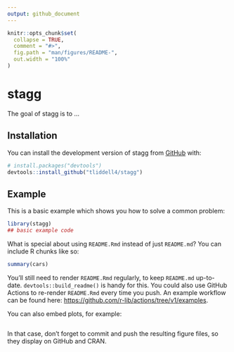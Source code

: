 ```yaml
---
output: github_document
---
```


<!-- README.md is generated from README.Rmd. Please edit that file -->

```r
knitr::opts_chunk$set(
  collapse = TRUE,
  comment = "#>",
  fig.path = "man/figures/README-",
  out.width = "100%"
)
```

# stagg

<!-- badges: start -->
<!-- badges: end -->

The goal of stagg is to ...

## Installation

You can install the development version of stagg from [GitHub](https://github.com/) with:

``` r
# install.packages("devtools")
devtools::install_github("tliddell4/stagg")
```

## Example

This is a basic example which shows you how to solve a common problem:

```r
library(stagg)
## basic example code
```

What is special about using `README.Rmd` instead of just `README.md`? You can include R chunks like so:

```r
summary(cars)
```

You'll still need to render `README.Rmd` regularly, to keep `README.md` up-to-date. `devtools::build_readme()` is handy for this. You could also use GitHub Actions to re-render `README.Rmd` every time you push. An example workflow can be found here: <https://github.com/r-lib/actions/tree/v1/examples>.

You can also embed plots, for example:

```r
```

In that case, don't forget to commit and push the resulting figure files, so they display on GitHub and CRAN.
